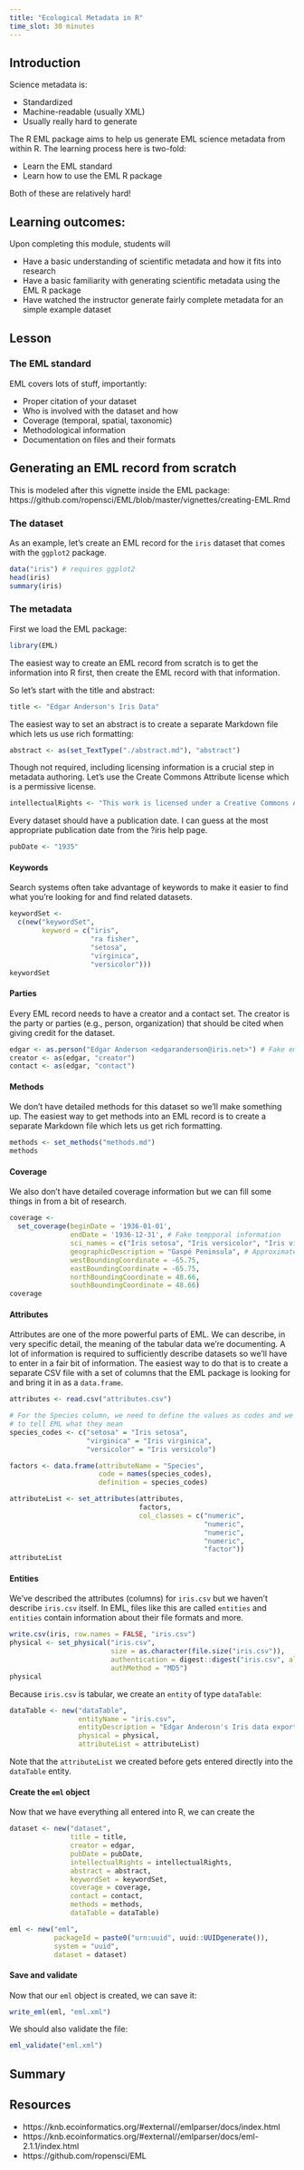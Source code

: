 ```yaml
---
title: "Ecological Metadata in R"
time_slot: 30 minutes
---
```


## Introduction

Science metadata is:

- Standardized
- Machine-readable (usually XML)
- Usually really hard to generate

The R EML package aims to help us generate EML science metadata from within R.
The learning process here is two-fold:

- Learn the EML standard
- Learn how to use the EML R package

Both of these are relatively hard!

## Learning outcomes:

Upon completing this module, students will

- Have a basic understanding of scientific metadata and how it fits into research
- Have a basic familiarity with generating scientific metadata using the EML R package
- Have watched the instructor generate fairly complete metadata for an simple example dataset

## Lesson

### The EML standard

EML covers lots of stuff, importantly:

- Proper citation of your dataset
- Who is involved with the dataset and how
- Coverage (temporal, spatial, taxonomic)
- Methodological information
- Documentation on files and their formats

## Generating an EML record from scratch

This is modeled after this vignette inside the EML package: https://github.com/ropensci/EML/blob/master/vignettes/creating-EML.Rmd

### The dataset

As an example, let's create an EML record for the `iris` dataset that comes with the `ggplot2` package.

```r
data("iris") # requires ggplot2
head(iris)
summary(iris)
```

### The metadata

First we load the EML package:

```r
library(EML)
```

The easiest way to create an EML record from scratch is to get the information into R first, then create the EML record with that information.

So let's start with the title and abstract:

```r
title <- "Edgar Anderson's Iris Data"
```

The easiest way to set an abstract is to create a separate Markdown file which lets us use rich formatting:

```r
abstract <- as(set_TextType("./abstract.md"), "abstract")
```

Though not required, including licensing information is a crucial step in metadata authoring.
Let's use the Create Commons Attribute license which is a permissive license.

```r
intellectualRights <- "This work is licensed under a Creative Commons Attribution 4.0 International License."
```

Every dataset should have a publication date.
I can guess at the most appropriate publication date from the ?iris help page.

```r
pubDate <- "1935"
```

#### Keywords

Search systems often take advantage of keywords to make it easier to find what you're looking for and find related datasets.

```r
keywordSet <-
  c(new("keywordSet",
        keyword = c("iris",
                    "ra fisher",
                    "setosa",
                    "virginica",
                    "versicolor")))
keywordSet
```

#### Parties

Every EML record needs to have a creator and a contact set.
The creator is the party or parties (e.g., person, organization) that should be cited when giving credit for the dataset.

```r
edgar <- as.person("Edgar Anderson <edgaranderson@iris.net>") # Fake email
creator <- as(edgar, "creator")
contact <- as(edgar, "contact")
```

#### Methods

We don't have detailed methods for this dataset so we'll make something up.
The easiest way to get methods into an EML record is to create a separate Markdown file which lets us get rich formatting.

```r
methods <- set_methods("methods.md")
methods
```

#### Coverage

We also don't have detailed coverage information but we can fill some things in from a bit of research.

```r
coverage <- 
  set_coverage(beginDate = '1936-01-01', 
               endDate = '1936-12-31', # Fake tempporal information
               sci_names = c("Iris setosa", "Iris versicolor", "Iris virginica"),
               geographicDescription = "Gaspé Peninsula", # Approximated spatial coverage
               westBoundingCoordinate = -65.75, 
               eastBoundingCoordinate = -65.75,
               northBoundingCoordinate = 48.66, 
               southBoundingCoordinate = 48.66)
coverage
```

#### Attributes

Attributes are one of the more powerful parts of EML.
We can describe, in very specific detail, the meaning of the tabular data we're documenting.
A lot of information is required to sufficiently describe datasets so we'll have to enter in a fair bit of information.
The easiest way to do that is to create a separate CSV file with a set of columns that the EML package is looking for and bring it in as a `data.frame`.

```r
attributes <- read.csv("attributes.csv")

# For the Species column, we need to define the values as codes and we need
# to tell EML what they mean
species_codes <- c("setosa" = "Iris setosa",
                   "virginica" = "Iris virginica",
                   "versicolor" = "Iris versicolo")

factors <- data.frame(attributeName = "Species",
                      code = names(species_codes),
                      definition = species_codes)

attributeList <- set_attributes(attributes, 
                                factors,
                                col_classes = c("numeric",
                                                "numeric",
                                                "numeric",
                                                "numeric",
                                                "factor"))
attributeList
```

#### Entities

We've described the attributes (columns) for `iris.csv` but we haven't describe `iris.csv` itself.
In EML, files like this are called `entities` and `entities` contain information about their file formats and more.

```r
write.csv(iris, row.names = FALSE, "iris.csv")
physical <- set_physical("iris.csv", 
                         size = as.character(file.size("iris.csv")),
                         authentication = digest::digest("iris.csv", algo = "md5", file = TRUE),
                         authMethod = "MD5")
physical
```

Because `iris.csv` is tabular, we create an `entity` of type `dataTable`:

```r
dataTable <- new("dataTable",
                 entityName = "iris.csv",
                 entityDescription = "Edgar Anderosn's Iris data exported from R",
                 physical = physical,
                 attributeList = attributeList)
```

Note that the `attributeList` we created before gets entered directly into the `dataTable` entity.

#### Create the `eml` object

Now that we have everything all entered into R, we can create the 
```r
dataset <- new("dataset",
               title = title,
               creator = edgar,
               pubDate = pubDate,
               intellectualRights = intellectualRights,
               abstract = abstract,
               keywordSet = keywordSet,
               coverage = coverage,
               contact = contact,
               methods = methods,
               dataTable = dataTable)

eml <- new("eml",
           packageId = paste0("urn:uuid", uuid::UUIDgenerate()),
           system = "uuid",
           dataset = dataset)
```

#### Save and validate

Now that our `eml` object is created, we can save it:

```r
write_eml(eml, "eml.xml")
```

We should also validate the file:

```r
eml_validate("eml.xml")
```

## Summary

## Resources

- https://knb.ecoinformatics.org/#external//emlparser/docs/index.html
- https://knb.ecoinformatics.org/#external//emlparser/docs/eml-2.1.1/index.html
- https://github.com/ropensci/EML